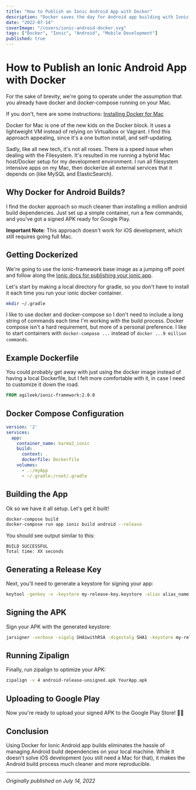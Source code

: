 ```yaml
---
title: "How to Publish an Ionic Android App with Docker"
description: "Docker saves the day for Android app building with Ionic Framework—no more dependency nightmares!"
date: "2022-07-14"
coverImage: "/covers/ionic-android-docker.svg"
tags: ["Docker", "Ionic", "Android", "Mobile Development"]
published: true
---
```


# How to Publish an Ionic Android App with Docker

For the sake of brevity, we're going to operate under the assumption that you already have docker and docker-compose running on your Mac.

If you don't, here are some instructions: [Installing Docker for Mac](https://docs.docker.com/desktop/install/mac-install/)

Docker for Mac is one of the new kids on the Docker block. It uses a lightweight VM instead of relying on Virtualbox or Vagrant. I find this approach appealing, since it's a one button install, and self-updating.

Sadly, like all new tech, it's not all roses. There is a speed issue when dealing with the Filesystem. It's resulted in me running a hybrid Mac host/Docker setup for my development environment. I run all filesystem intensive apps on my Mac, then dockerize all external services that it depends on (like MySQL and ElasticSearch).

## Why Docker for Android Builds?

I find the docker approach so much cleaner than installing a million android build dependencies. Just set up a simple container, run a few commands, and you've got a signed APK ready for Google Play.

**Important Note**: This approach doesn't work for iOS development, which still requires going full Mac.

## Getting Dockerized

We're going to use the ionic-framework base image as a jumping off point and follow along the [Ionic docs for publishing your ionic app](https://ionicframework.com/docs/).

Let's start by making a local directory for gradle, so you don't have to install it each time you run your ionic docker container.

```bash
mkdir ~/.gradle
```

I like to use docker and docker-compose so I don't need to include a long string of commands each time I'm working with the build process. Docker compose isn't a hard requirement, but more of a personal preference. I like to start containers with `docker-compose ...` instead of `docker ...9 million commands`.

## Example Dockerfile

You could probably get away with just using the docker image instead of having a local Dockerfile, but I felt more comfortable with it, in case I need to customize it down the road.

```dockerfile
FROM agileek/ionic-framework:2.0.0
```

## Docker Compose Configuration

```yaml
version: '2'
services:
  app:
    container_name: karma2_ionic
    build:
      context: .
      dockerfile: Dockerfile
    volumes:
      - .:/myApp
      - ~/.gradle:/root/.gradle
```

## Building the App

Ok so we have it all setup. Let's get it built!

```bash
docker-compose build
docker-compose run app ionic build android --release
```

You should see output similar to this:

```
BUILD SUCCESSFUL
Total time: XX seconds
```

## Generating a Release Key

Next, you'll need to generate a keystore for signing your app:

```bash
keytool -genkey -v -keystore my-release-key.keystore -alias alias_name -keyalg RSA -keysize 2048 -validity 10000
```

## Signing the APK

Sign your APK with the generated keystore:

```bash
jarsigner -verbose -sigalg SHA1withRSA -digestalg SHA1 -keystore my-release-key.keystore android-release-unsigned.apk alias_name
```

## Running Zipalign

Finally, run zipalign to optimize your APK:

```bash
zipalign -v 4 android-release-unsigned.apk YourApp.apk
```

## Uploading to Google Play

Now you're ready to upload your signed APK to the Google Play Store! 🐳✨

## Conclusion

Using Docker for Ionic Android app builds eliminates the hassle of managing Android build dependencies on your local machine. While it doesn't solve iOS development (you still need a Mac for that), it makes the Android build process much cleaner and more reproducible.

---

*Originally published on July 14, 2022*
